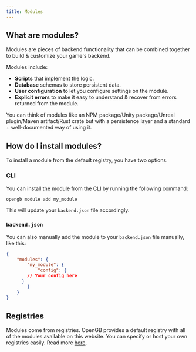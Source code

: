 ```yaml
---
title: Modules
---
```


## What are modules?

Modules are pieces of backend functionality that can be combined together to build & customize your game's backend.

Modules include:

- **Scripts** that implement the logic.
- **Database** schemas to store persistent data.
- **User configuration** to let you configure settings on the module.
- **Explicit errors** to make it easy to understand & recover from errors returned from the module.

You can think of modules like an NPM package/Unity package/Unreal plugin/Maven artifact/Rust crate but with a persistence layer and a standard + well-documented way of using it.

## How do I install modules?

To install a module from the default registry, you have two options.

### CLI

You can install the module from the CLI by running the following command:

```sh
opengb module add my_module
```

This will update your `backend.json` file accordingly.

### `backend.json`

You can also manually add the module to your `backend.json` file manually, like this:

```json
{
	"modules": {
		"my_module": {
			"config": {
        // Your config here
      }
		}
	}
}
```

## Registries

Modules come from registries. OpenGB provides a default registry with all of the modules available on this website. You can specify or host your own registries easily. Read more [here](/concepts/registries).